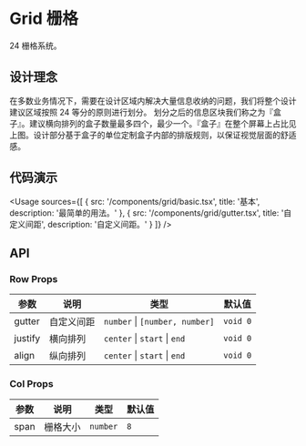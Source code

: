 
# Grid 栅格

24 栅格系统。

## 设计理念

在多数业务情况下，需要在设计区域内解决大量信息收纳的问题，我们将整个设计建议区域按照 24 等分的原则进行划分。
划分之后的信息区块我们称之为『盒子』。建议横向排列的盒子数量最多四个，最少一个。『盒子』在整个屏幕上占比见上图。设计部分基于盒子的单位定制盒子内部的排版规则，以保证视觉层面的舒适感。

## 代码演示

<Usage
  sources={[
    {
      src: '/components/grid/basic.tsx',
      title: '基本',
      description: '最简单的用法。'
    },
    {
      src: '/components/grid/gutter.tsx',
      title: '自定义间距',
      description: '自定义间距。'
    }
  ]}
/>

## API

### Row Props

| 参数    | 说明       | 类型                           | 默认值   |
| ------- | ---------- | ------------------------------ | -------- |
| gutter  | 自定义间距 | `number` \| `[number, number]` | `void 0` |
| justify | 横向排列   | `center` \| `start` \| `end`   | `void 0` |
| align   | 纵向排列   | `center` \| `start` \| `end`   | `void 0` |

### Col Props

| 参数 | 说明     | 类型     | 默认值 |
| ---- | -------- | -------- | ------ |
| span | 栅格大小 | `number` | `8`    |
